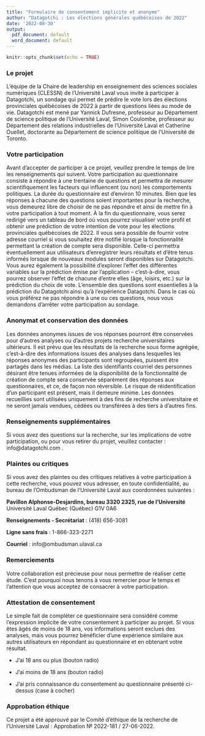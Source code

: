 ```yaml
---
title: "Formulaire de consentement implicite et anonyme"
author: "Datagotchi : Les élections générales québécoises de 2022"
date: '2022-08-30'
output:
  pdf_document: default
  word_document: default
---
```


```r
knitr::opts_chunk$set(echo = TRUE)
```
### Le projet

L'équipe de la Chaire de leadership en enseignement des sciences sociales numériques (CLESSN) de l'Université Laval vous invite à participer à Datagotchi, un sondage qui permet de prédire le vote lors des élections provinciales québécoises de 2022 à partir de questions liées au mode de vie. Datagotchi est mené par Yannick Dufresne, professeur au Département de science politique de l'Université Laval, Simon Coulombe, professeur au Département des relations industrielles de l'Université Laval et Catherine Ouellet, doctorante au Département de science politique de l'Université de Toronto.

### Votre participation

Avant d'accepter de participer à ce projet, veuillez prendre le temps de lire les renseignements qui suivent. Votre participation au questionnaire consiste à répondre à une trentaine de questions et permettra de mesurer scientifiquement les facteurs qui influencent (ou non) les comportements politiques. La durée du questionnaire est d'environ 10 minutes. Bien que les réponses à chacune des questions soient importantes pour la recherche, vous demeurez libre de choisir de ne pas répondre et ainsi de mettre fin à votre participation à tout moment. À la fin du questionnaire, vous serez redirigé vers un tableau de bord où vous pourrez visualiser votre profil et obtenir une prédiction de votre intention de vote pour les élections provinciales québécoises de 2022. Il vous sera possible de fournir votre adresse courriel si vous souhaitez être notifié lorsque la fonctionnalité permettant la création de compte sera disponible. Celle-ci permettra éventuellement aux utilisateurs d'enregistrer leurs résultats et d'être tenus informés lorsque de nouveaux modules seront disponibles sur Datagotchi. Vous aurez également la possibilité d'explorer l'effet des différentes variables sur la prédiction émise par l'application – c'est-à-dire, vous pourrez observer l'effet de chacune d'entre elles (âge, loisirs, etc.) sur la prédiction du choix de vote. L'ensemble des questions sont essentielles à la prédiction du Datagotchi ainsi qu'à l'expérience Datagotchi. Dans le cas où vous préférez ne pas répondre à une ou ces questions, nous vous demandons d'arrêter votre participation au sondage.

### Anonymat et conservation des données

Les données anonymes issues de vos réponses pourront être conservées pour d'autres analyses ou d'autres projets recherche universitaires ultérieurs. Il est prévu que les résultats de la recherche sous forme agrégée, c'est-à-dire des informations issues des analyses dans lesquelles les réponses anonymes des participants sont regroupées, puissent être partagés dans les médias. La liste des identifiants courriel des personnes désirant être tenues informées de la disponibilité de la fonctionnalité de création de compte sera conservée séparément des réponses aux questionnaires, et ce, de façon non réversible. Le risque de réidentification d'un participant est présent, mais il demeure minime. Les données recueillies sont utilisées uniquement à des fins de recherche universitaire et ne seront jamais vendues, cédées ou transférées à des tiers à d'autres fins.

### Renseignements supplémentaires

Si vous avez des questions sur la recherche, sur les implications de votre participation, ou pour vous retirer du projet, veuillez contacter : 
info@datagotchi.com
.

### Plaintes ou critiques

Si vous avez des plaintes ou des critiques relatives à votre participation à cette recherche, vous pouvez vous adresser, en toute confidentialité, au bureau de l'Ombudsman de l'Université Laval aux coordonnées suivantes :

**Pavillon Alphonse-Desjardins, bureau 3320 2325, rue de l'Université**
Université Laval
Québec (Québec) G1V 0A6 \

**Renseignements - Secrétariat** : 
(418) 656-3081

**Ligne sans frais** : 
1-866-323-2271

**Courriel** : 
info@ombudsman.ulaval.ca


### Remerciements

Votre collaboration est précieuse pour nous permettre de réaliser cette étude. C'est pourquoi nous tenons à vous remercier pour le temps et l'attention que vous acceptez de consacrer à votre participation.

### Attestation de consentement

Le simple fait de compléter ce questionnaire sera considéré comme l'expression implicite de votre consentement à participer au projet. Si vous êtes âgés de moins de 18 ans, vos informations seront exclues des analyses, mais vous pourrez bénéficier d'une expérience similaire aux autres utilisateurs en répondant au questionnaire et en obtenant votre résultat.

* J'ai 18 ans ou plus (bouton radio)
* J'ai moins de 18 ans (bouton radio)

* J'ai pris connaissance du consentement au questionnaire présenté ci-dessus (case à cocher)

### Approbation éthique

Ce projet a été approuvé par le Comité d'éthique de la recherche de l'Université Laval : Approbation № 2022-181 / 27-06-2022.

